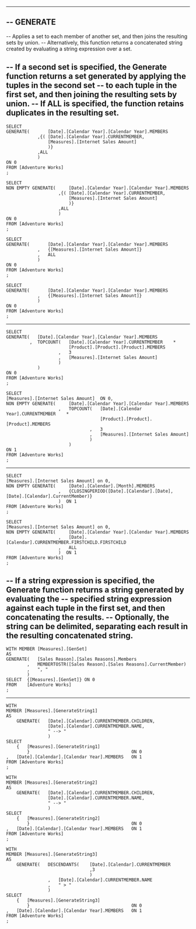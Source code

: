
--------------------------------------------------------------------------------------------------------------------------------
--	GENERATE
--------------------------------------------------------------------------------------------------------------------------------

--	Applies a set to each member of another set, and then joins the resulting sets by union. 
--	Alternatively, this function returns a concatenated string created by evaluating a string expression over a set.


--	If a second set is specified, the Generate function returns a set generated by applying the tuples in the second set 
--	to each tuple in the first set, and then joining the resulting sets by union. 
--	If ALL is specified, the function retains duplicates in the resulting set.
--------------------------------------------------------------------------------------------------------------------------------

	SELECT 
	GENERATE(		[Date].[Calendar Year].[Calendar Year].MEMBERS
				,{(	[Date].[Calendar Year].CURRENTMEMBER,
					[Measures].[Internet Sales Amount]
					)}
				,ALL
				)
	ON 0
	FROM [Adventure Works]
	;

	SELECT 
	NON EMPTY GENERATE(		[Date].[Calendar Year].[Calendar Year].MEMBERS
						,{(	[Date].[Calendar Year].CURRENTMEMBER,
							[Measures].[Internet Sales Amount]
							)}
						,ALL
						)
	ON 0
	FROM [Adventure Works]
	;

	SELECT 
	GENERATE(		[Date].[Calendar Year].[Calendar Year].MEMBERS
				,	{[Measures].[Internet Sales Amount]}
				,	ALL
				)
	ON 0
	FROM [Adventure Works]
	;

	SELECT 
	GENERATE(		[Date].[Calendar Year].[Calendar Year].MEMBERS
				,	{[Measures].[Internet Sales Amount]}
				)
	ON 0
	FROM [Adventure Works]
	;

----------------------------------------------------------------

	SELECT 
	GENERATE(	[Date].[Calendar Year].[Calendar Year].MEMBERS
			 ,	TOPCOUNT(	[Date].[Calendar Year].CURRENTMEMBER	*	
							[Product].[Product].[Product].MEMBERS
						,	3
						,	[Measures].[Internet Sales Amount]
						)
				)
	ON 0
	FROM [Adventure Works]
	;

	SELECT 
	[Measures].[Internet Sales Amount]	ON 0,
	NON EMPTY GENERATE(		[Date].[Calendar Year].[Calendar Year].MEMBERS
						,	TOPCOUNT(	[Date].[Calendar Year].CURRENTMEMBER	*	
										[Product].[Product].[Product].MEMBERS
									,	3
									,	[Measures].[Internet Sales Amount]
									)
							)
	ON 1
	FROM [Adventure Works]
	;


----------------------------------------------------------------

	SELECT 
	[Measures].[Internet Sales Amount] on 0,
	NON EMPTY GENERATE(		[Date].[Calendar].[Month].MEMBERS
						,	{CLOSINGPERIOD([Date].[Calendar].[Date],[Date].[Calendar].CurrentMember)}
						)  ON 1
	FROM [Adventure Works]
	;

	SELECT 
	[Measures].[Internet Sales Amount] on 0,
	NON EMPTY GENERATE(		[Date].[Calendar Year].[Calendar Year].MEMBERS
						,	[Date].[Calendar].CURRENTMEMBER.FIRSTCHILD.FIRSTCHILD
						,	ALL
						)  ON 1
	FROM [Adventure Works]
	;


--	If a string expression is specified, the Generate function returns a string generated by evaluating the 
--	specified string expression against each tuple in the first set, and then concatenating the results. 
--	Optionally, the string can be delimited, separating each result in the resulting concatenated string.
--------------------------------------------------------------------------------------------------------------------------------

	WITH MEMBER [Measures].[GenSet] 
	AS
	GENERATE(	[Sales Reason].[Sales Reasons].Members 
			,	MEMBERTOSTR([Sales Reason].[Sales Reasons].CurrentMember)
			,	", "
			) 
	SELECT	{[Measures].[GenSet]} ON 0
	FROM	[Adventure Works]
	;

----------------------------------------------------------------------------------

	WITH   
	MEMBER [Measures].[GenerateString1] 
	AS  
		GENERATE(	[Date].[Calendar].CURRENTMEMBER.CHILDREN,  
					[Date].[Calendar].CURRENTMEMBER.NAME,
					" --> "
					)   
	SELECT   
		{	[Measures].[GenerateString1] 
			}										ON 0
	,	[Date].[Calendar].[Calendar Year].MEMBERS	ON 1  
	FROM [Adventure Works]
	;

	WITH
	MEMBER [Measures].[GenerateString2] 
	AS  
		GENERATE(	[Date].[Calendar].CURRENTMEMBER.CHILDREN,  
					[Date].[Calendar].CURRENTMEMBER.NAME,
					" --> "
					)   
	SELECT   
		{	[Measures].[GenerateString2] 
			}										ON 0
	,	[Date].[Calendar].[Calendar Year].MEMBERS	ON 1  
	FROM [Adventure Works]
	;
	 
	WITH
	MEMBER [Measures].[GenerateString3] 
	AS  
		GENERATE(	DESCENDANTS(	[Date].[Calendar].CURRENTMEMBER
									,3
									)
					,	[Date].[Calendar].CURRENTMEMBER.NAME
					,	" > "
					)  
	SELECT   
		{	[Measures].[GenerateString3] 
			}										ON 0
	,	[Date].[Calendar].[Calendar Year].MEMBERS	ON 1  
	FROM [Adventure Works]
	;
